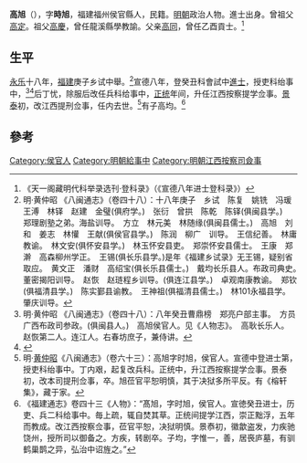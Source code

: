 {{Otheruses|other=名为高旭的其他人物|高旭}}

'''高旭'''（{{bd|1398年||？}}），字'''時旭'''，福建福州侯官縣人，民籍。[[明朝|明朝]]政治人物。進士出身。曾祖父[[高定|高定]]。祖父[[高慶|高慶]]，曾任龍溪縣學教諭。父亲[[高同|高同]]，曾任乙酉貢士。<ref>《天一阁藏明代科举录选刊·登科录》（《宣德八年进士登科录》）</ref>

== 生平 ==
[[永乐|永乐]]十八年，[[福建|福建]]庚子乡试中舉。<ref>明·黄仲昭 《八闽通志》（卷四十八）：十八年庚子　乡试　陈复　姚铣　冯瑗　王溥　林铎　赵建　金璧(俱府学。)　张衍　曾拱　陈乾　陈铎(俱闽县学。)　郑理剧塾之弟。海盐训导。　方立　林元美　林随缘(俱闽县儒士。)　高旭　刘和　姜志　林懽　王献(俱侯官县学。)　陈润　柳广　训导。　王信纪善。　林庸教谕。　林文安(俱怀安县学。)　林玉怀安县吏。　郑崇怀安县儒士。　王康　郑澣　高森柳州学正。　王锡(俱长乐县学。)是年《福建乡试录》无王锡，疑别省取应。　黄文正　潘财　高绍宝(俱长乐县儒士。)　戴均长乐县人。布政司典史。　董密揭阳训导。　赵恢　赵琏程乡训导。(俱连江县学。)　卓观南康教谕。　郑钦(俱福清县学。)　陈实鄞县谕教。　王神祖(俱福清县儒士。)　林101永福县学。肇庆训导。</ref>宣德八年，登癸丑科會試中[[進士|進士]]，授吏科绐事中，<ref>明·黄仲昭 《八闽通志》（卷四十八）：八年癸丑曹鼎榜　郑亮户部主事。　方员广西布政司参政。(俱闽县人。)　高旭侯官人。见《人物志》。　高耿长乐人。　赵恢第二人。连江人。右春坊庶子，兼侍讲。</ref><ref>{{cite web|title=《福州府志（清·乾隆）》选举四|url=http://www.fzdqw.com/ShowText.asp?ToBook=1411&index=96&|publisher=福州地情网|accessdate=2014-05-04|deadurl=yes|archiveurl=https://web.archive.org/web/20140504191714/http://www.fzdqw.com/ShowText.asp?ToBook=1411&index=96&|archivedate=2014-05-04}}</ref>后丁忧，除服后改任兵科给事中，[[正统_(年号)|正统]]年间，升任江西按察提学佥事。[[景泰|景泰]]初，改江西提刑佥事，任内去世。<ref>明·[[黄仲昭|黄仲昭]]《八闽通志》（卷六十三）：高旭字时旭，侯官人。宣德中登进士第，授吏科绐事中。丁内艰，起复改兵科。正统中，升江西按察提学佥事。景泰初，改本司提刑佥事，卒。旭莅官平恕明慎，其于决狱多所平反。有《榕轩集》，藏于家。</ref>有子高均。<ref>《福建通志》卷四十三《人物》：“髙旭，字时旭，侯官人。宣徳癸丑进士，历吏、兵二科给事中。毎上疏，辄自焚其草。正统间提学江西，崇正黜浮，五年而教成。改江西按察佥事，莅官平恕，决狱明慎。景㤗初，徽歙盗发，力疾驰饶州，授所司以御备之。方疾，转剧卒。子均，字惟一，善，居䘮庐墓，有驯鹤巢鹊之异，弘治中诏旌之。”</ref>

==參考==
{{reflist}}

{{宣德八年癸丑科殿試金榜}}

{{Authority control}}

{{DEFAULTSORT:}}
[[Category:侯官人|Category:侯官人]]
[[Category:明朝給事中|Category:明朝給事中]]
[[Category:明朝江西按察司僉事|Category:明朝江西按察司僉事]]